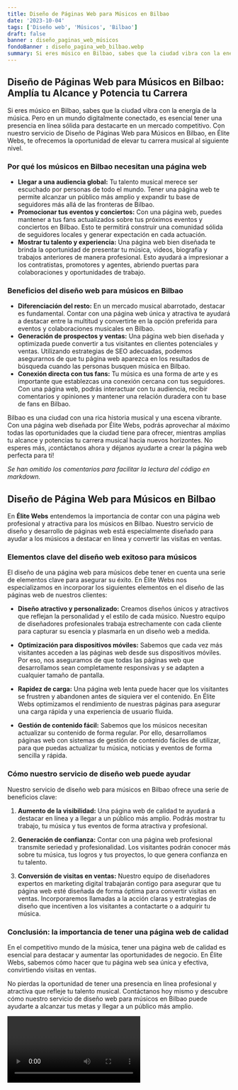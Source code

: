 ```yaml
---
title: Diseño de Páginas Web para Músicos en Bilbao
date: '2023-10-04'
tags: ['Diseño web', 'Músicos', 'Bilbao']
draft: false
banner : diseño_paginas_web_músicos
fondoBanner : diseño_pagina_web_bilbao.webp
summary: Si eres músico en Bilbao, sabes que la ciudad vibra con la energía de la música. Pero en un mundo digitalmente conectado, es esencial tener una presencia en línea sólida para destacarte en un mercado competitivo. Con nuestro servicio de Diseño de Páginas Web para Músicos en Bilbao, en Élite Webs, te ofrecemos la oportunidad de elevar tu carrera musical al siguiente nivel.
---
```


## Diseño de Páginas Web para Músicos en Bilbao: Amplía tu Alcance y Potencia tu Carrera

Si eres músico en Bilbao, sabes que la ciudad vibra con la energía de la música. Pero en un mundo digitalmente conectado, es esencial tener una presencia en línea sólida para destacarte en un mercado competitivo. Con nuestro servicio de Diseño de Páginas Web para Músicos en Bilbao, en Élite Webs, te ofrecemos la oportunidad de elevar tu carrera musical al siguiente nivel.

### Por qué los músicos en Bilbao necesitan una página web

- **Llegar a una audiencia global:** Tu talento musical merece ser escuchado por personas de todo el mundo. Tener una página web te permite alcanzar un público más amplio y expandir tu base de seguidores más allá de las fronteras de Bilbao.
- **Promocionar tus eventos y conciertos:** Con una página web, puedes mantener a tus fans actualizados sobre tus próximos eventos y conciertos en Bilbao. Esto te permitirá construir una comunidad sólida de seguidores locales y generar expectación en cada actuación.
- **Mostrar tu talento y experiencia:** Una página web bien diseñada te brinda la oportunidad de presentar tu música, videos, biografía y trabajos anteriores de manera profesional. Esto ayudará a impresionar a los contratistas, promotores y agentes, abriendo puertas para colaboraciones y oportunidades de trabajo.

### Beneficios del diseño web para músicos en Bilbao

- **Diferenciación del resto:** En un mercado musical abarrotado, destacar es fundamental. Contar con una página web única y atractiva te ayudará a destacar entre la multitud y convertirte en la opción preferida para eventos y colaboraciones musicales en Bilbao.
- **Generación de prospectos y ventas:** Una página web bien diseñada y optimizada puede convertir a tus visitantes en clientes potenciales y ventas. Utilizando estrategias de SEO adecuadas, podemos asegurarnos de que tu página web aparezca en los resultados de búsqueda cuando las personas busquen música en Bilbao.
- **Conexión directa con tus fans:** Tu música es una forma de arte y es importante que establezcas una conexión cercana con tus seguidores. Con una página web, podrás interactuar con tu audiencia, recibir comentarios y opiniones y mantener una relación duradera con tu base de fans en Bilbao.

Bilbao es una ciudad con una rica historia musical y una escena vibrante. Con una página web diseñada por Élite Webs, podrás aprovechar al máximo todas las oportunidades que la ciudad tiene para ofrecer, mientras amplías tu alcance y potencias tu carrera musical hacia nuevos horizontes. No esperes más, ¡contáctanos ahora y déjanos ayudarte a crear la página web perfecta para ti!

*Se han omitido los comentarios para facilitar la lectura del código en markdown.*

<GifSeo />

<Cta />

## Diseño de Página Web para Músicos en Bilbao

En **Élite Webs** entendemos la importancia de contar con una página web profesional y atractiva para los músicos en Bilbao. Nuestro servicio de diseño y desarrollo de páginas web está especialmente diseñado para ayudar a los músicos a destacar en línea y convertir las visitas en ventas.

### Elementos clave del diseño web exitoso para músicos

El diseño de una página web para músicos debe tener en cuenta una serie de elementos clave para asegurar su éxito. En Élite Webs nos especializamos en incorporar los siguientes elementos en el diseño de las páginas web de nuestros clientes:

- **Diseño atractivo y personalizado:** Creamos diseños únicos y atractivos que reflejan la personalidad y el estilo de cada músico. Nuestro equipo de diseñadores profesionales trabaja estrechamente con cada cliente para capturar su esencia y plasmarla en un diseño web a medida.

- **Optimización para dispositivos móviles:** Sabemos que cada vez más visitantes acceden a las páginas web desde sus dispositivos móviles. Por eso, nos aseguramos de que todas las páginas web que desarrollamos sean completamente responsivas y se adapten a cualquier tamaño de pantalla.

- **Rapidez de carga:** Una página web lenta puede hacer que los visitantes se frustren y abandonen antes de siquiera ver el contenido. En Élite Webs optimizamos el rendimiento de nuestras páginas para asegurar una carga rápida y una experiencia de usuario fluida.

- **Gestión de contenido fácil:** Sabemos que los músicos necesitan actualizar su contenido de forma regular. Por ello, desarrollamos páginas web con sistemas de gestión de contenido fáciles de utilizar, para que puedas actualizar tu música, noticias y eventos de forma sencilla y rápida.

### Cómo nuestro servicio de diseño web puede ayudar

Nuestro servicio de diseño web para músicos en Bilbao ofrece una serie de beneficios clave:

1. **Aumento de la visibilidad:** Una página web de calidad te ayudará a destacar en línea y a llegar a un público más amplio. Podrás mostrar tu trabajo, tu música y tus eventos de forma atractiva y profesional.

2. **Generación de confianza:** Contar con una página web profesional transmite seriedad y profesionalidad. Los visitantes podrán conocer más sobre tu música, tus logros y tus proyectos, lo que genera confianza en tu talento.

3. **Conversión de visitas en ventas:** Nuestro equipo de diseñadores expertos en marketing digital trabajarán contigo para asegurar que tu página web esté diseñada de forma óptima para convertir visitas en ventas. Incorporaremos llamadas a la acción claras y estrategias de diseño que incentiven a los visitantes a contactarte o a adquirir tu música.

### Conclusión: la importancia de tener una página web de calidad

En el competitivo mundo de la música, tener una página web de calidad es esencial para destacar y aumentar las oportunidades de negocio. En Élite Webs, sabemos cómo hacer que tu página web sea única y efectiva, convirtiendo visitas en ventas.

No pierdas la oportunidad de tener una presencia en línea profesional y atractiva que refleje tu talento musical. Contáctanos hoy mismo y descubre cómo nuestro servicio de diseño web para músicos en Bilbao puede ayudarte a alcanzar tus metas y llegar a un público más amplio.

<Video />

<CtaBot job='Músicos' city='Bilbao'/>

<Gmaps query='Bilbao+españa+maps' />